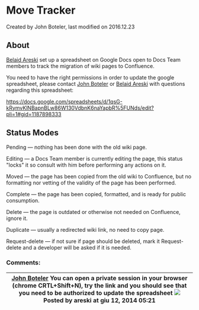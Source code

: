 
# Move Tracker 

 Created by  John Boteler, last modified on 2016.12.23

## About

[Belaid Areski](https://freeswitch.org/confluence/display/~areski) set up a spreadsheet on Google Docs open to Docs Team members to track the migration of wiki pages to Confluence.

You need to have the right permissions in order to update the google spreadsheet, please contact [John Boteler](https://freeswitch.org/confluence/display/~boteman) or [Belaid Areski](https://freeswitch.org/confluence/display/~areski) with questions regarding this spreadsheet:

<https://docs.google.com/spreadsheets/d/1qsG-kRymvKlNBapnBLw86W130VdbnK6naYapbR%5FUNds/edit?pli=1#gid=1187898333>

## Status Modes

Pending — nothing has been done with the old wiki page.

Editing — a Docs Team member is currently editing the page, this status "locks" it so consult with him before performing any actions on it.

Moved — the page has been copied from the old wiki to Confluence, but no formatting nor vetting of the validity of the page has been performed.

Complete — the page has been copied, formatted, and is ready for public consumption.

Delete — the page is outdated or otherwise not needed on Confluence, ignore it.

Duplicate — usually a redirected wiki link, no need to copy page.

Request-delete — if not sure if page should be deleted, mark it Request-delete and a developer will be asked if it is needed.

### Comments:

| [John Boteler](https://freeswitch.org/confluence/display/~boteman) You can open a private session in your browser (chrome CRTL+Shift+N), try the link and you should see that you need to be authorized to update the spreadsheet ![](/images/icons/contenttypes/comment_16.png) Posted by areski at giu 12, 2014 05:21 |
| ---------------------------------------------------------------------------------------------------------------------------------------------------------------------------------------------------------------------------------------------------------------------------------------------------------------------- |



